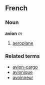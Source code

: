 ==French==
===Noun===
'''avion''' ''m''

# [[aeroplane]]

===Related terms===
*[[avion-cargo]]
*[[avionique]]
*[[avoinneur]]